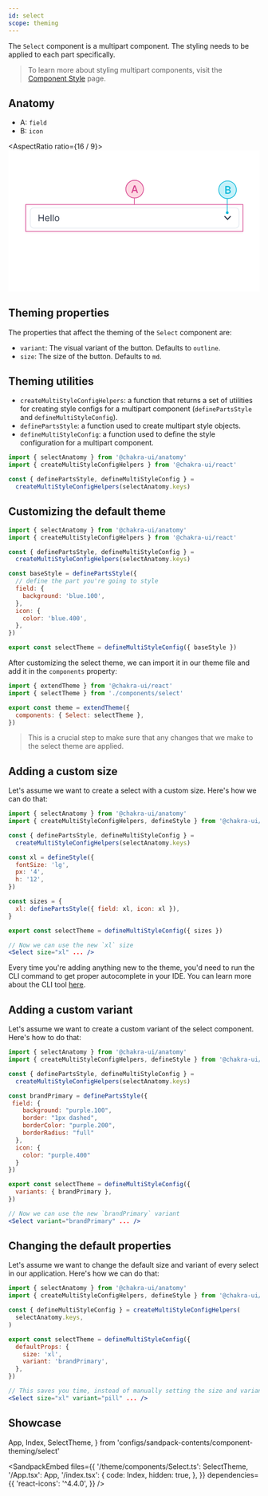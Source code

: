```yaml
---
id: select
scope: theming
---
```


The `Select` component is a multipart component. The styling needs to be applied
to each part specifically.

> To learn more about styling multipart components, visit the
> [Component Style](/docs/styled-system/component-style#styling-multipart-components)
> page.

## Anatomy

- A: `field`
- B: `icon`

<AspectRatio ratio={16 / 9}>
  <svg
    width='100%'
    height='100%'
    viewBox='0 0 384 216'
    fill='none'
    xmlns='http://www.w3.org/2000/svg'>
    <rect width='384' height='216' fill='white' />
    <path
      d='M46.2329 108V97.8182H47.4659V102.352H52.8948V97.8182H54.1278V108H52.8948V103.446H47.4659V108H46.2329Z'
      fill='#2D3748'
    />
    <path
      d='M59.6388 108.159C58.903 108.159 58.2683 107.997 57.7347 107.672C57.2044 107.344 56.7951 106.886 56.5067 106.3C56.2217 105.71 56.0791 105.024 56.0791 104.241C56.0791 103.459 56.2217 102.77 56.5067 102.173C56.7951 101.573 57.1961 101.106 57.7098 100.771C58.2269 100.433 58.8301 100.264 59.5195 100.264C59.9172 100.264 60.31 100.33 60.6978 100.463C61.0855 100.596 61.4385 100.811 61.7567 101.109C62.0749 101.404 62.3284 101.795 62.5174 102.283C62.7063 102.77 62.8007 103.37 62.8007 104.082V104.58H56.9144V103.565H61.6076C61.6076 103.134 61.5214 102.75 61.349 102.412C61.18 102.074 60.938 101.807 60.6232 101.612C60.3116 101.416 59.9437 101.318 59.5195 101.318C59.0522 101.318 58.6478 101.434 58.3064 101.666C57.9684 101.895 57.7082 102.193 57.5259 102.561C57.3436 102.929 57.2524 103.323 57.2524 103.744V104.42C57.2524 104.997 57.3519 105.486 57.5507 105.887C57.7529 106.285 58.033 106.588 58.3909 106.797C58.7489 107.002 59.1648 107.105 59.6388 107.105C59.947 107.105 60.2255 107.062 60.474 106.976C60.7259 106.886 60.943 106.754 61.1253 106.578C61.3076 106.399 61.4485 106.177 61.5479 105.912L62.6814 106.23C62.5621 106.615 62.3616 106.953 62.0799 107.244C61.7981 107.533 61.4501 107.758 61.0358 107.92C60.6215 108.08 60.1559 108.159 59.6388 108.159Z'
      fill='#2D3748'
    />
    <path d='M65.7588 97.8182V108H64.5855V97.8182H65.7588Z' fill='#2D3748' />
    <path d='M69.0811 97.8182V108H67.9078V97.8182H69.0811Z' fill='#2D3748' />
    <path
      d='M74.3323 108.159C73.6429 108.159 73.0381 107.995 72.5177 107.667C72.0007 107.339 71.5963 106.88 71.3046 106.29C71.0163 105.7 70.8721 105.01 70.8721 104.222C70.8721 103.426 71.0163 102.732 71.3046 102.138C71.5963 101.545 72.0007 101.085 72.5177 100.756C73.0381 100.428 73.6429 100.264 74.3323 100.264C75.0217 100.264 75.625 100.428 76.142 100.756C76.6624 101.085 77.0667 101.545 77.3551 102.138C77.6467 102.732 77.7926 103.426 77.7926 104.222C77.7926 105.01 77.6467 105.7 77.3551 106.29C77.0667 106.88 76.6624 107.339 76.142 107.667C75.625 107.995 75.0217 108.159 74.3323 108.159ZM74.3323 107.105C74.856 107.105 75.2869 106.971 75.625 106.702C75.963 106.434 76.2133 106.081 76.3757 105.643C76.5381 105.206 76.6193 104.732 76.6193 104.222C76.6193 103.711 76.5381 103.236 76.3757 102.795C76.2133 102.354 75.963 101.998 75.625 101.726C75.2869 101.454 74.856 101.318 74.3323 101.318C73.8087 101.318 73.3778 101.454 73.0397 101.726C72.7017 101.998 72.4514 102.354 72.289 102.795C72.1266 103.236 72.0454 103.711 72.0454 104.222C72.0454 104.732 72.1266 105.206 72.289 105.643C72.4514 106.081 72.7017 106.434 73.0397 106.702C73.3778 106.971 73.8087 107.105 74.3323 107.105Z'
      fill='#2D3748'
    />
    <path
      d='M335 103.977L339.125 99.8517L340.303 101.03L335 106.333L329.697 101.03L330.875 99.8517L335 103.977Z'
      fill='#2D3748'
    />
    <path
      fill-rule='evenodd'
      clip-rule='evenodd'
      d='M347 88H39C36.2386 88 34 90.2386 34 93V113C34 115.761 36.2386 118 39 118H347C349.761 118 352 115.761 352 113V93C352 90.2386 349.761 88 347 88ZM39 87C35.6863 87 33 89.6863 33 93V113C33 116.314 35.6863 119 39 119H347C350.314 119 353 116.314 353 113V93C353 89.6863 350.314 87 347 87H39Z'
      fill='#E2E8F0'
    />
    <path
      fill-rule='evenodd'
      clip-rule='evenodd'
      d='M334 94L334 73L335 73L335 94L334 94Z'
      fill='#00B5D8'
    />
    <path
      d='M349 60C349 67.732 342.732 74 335 74C327.268 74 321 67.732 321 60C321 52.268 327.268 46 335 46C342.732 46 349 52.268 349 60Z'
      fill='#C4F1F9'
    />
    <path
      fill-rule='evenodd'
      clip-rule='evenodd'
      d='M335 73C342.18 73 348 67.1797 348 60C348 52.8203 342.18 47 335 47C327.82 47 322 52.8203 322 60C322 67.1797 327.82 73 335 73ZM335 74C342.732 74 349 67.732 349 60C349 52.268 342.732 46 335 46C327.268 46 321 52.268 321 60C321 67.732 327.268 74 335 74Z'
      fill='#00B5D8'
    />
    <path
      d='M331.544 66V54.3636H335.805C336.631 54.3636 337.315 54.5 337.856 54.7727C338.398 55.0417 338.803 55.4072 339.072 55.8693C339.341 56.3277 339.476 56.8447 339.476 57.4205C339.476 57.9053 339.387 58.3144 339.209 58.6477C339.031 58.9773 338.792 59.2424 338.493 59.4432C338.197 59.6402 337.872 59.7841 337.516 59.875V59.9886C337.902 60.0076 338.279 60.1326 338.646 60.3636C339.017 60.5909 339.324 60.9148 339.567 61.3352C339.809 61.7557 339.93 62.2671 339.93 62.8693C339.93 63.464 339.79 63.9981 339.51 64.4716C339.233 64.9413 338.805 65.3144 338.226 65.5909C337.646 65.8636 336.906 66 336.004 66H331.544ZM333.3 64.4943H335.834C336.675 64.4943 337.277 64.3315 337.641 64.0057C338.004 63.6799 338.186 63.2727 338.186 62.7841C338.186 62.4167 338.093 62.0796 337.908 61.7727C337.722 61.4659 337.457 61.2216 337.112 61.0398C336.771 60.858 336.366 60.7671 335.896 60.7671H333.3V64.4943ZM333.3 59.3977H335.652C336.046 59.3977 336.4 59.322 336.714 59.1705C337.033 59.019 337.284 58.8068 337.47 58.5341C337.659 58.2576 337.754 57.9318 337.754 57.5568C337.754 57.0758 337.586 56.6724 337.248 56.3466C336.911 56.0208 336.394 55.858 335.697 55.858H333.3V59.3977Z'
      fill='#00B5D8'
    />
    <circle cx='334.5' cy='95' r='2' fill='#00B5D8' />
    <path
      fill-rule='evenodd'
      clip-rule='evenodd'
      d='M192 82L192 72L193 72L193 82L192 82Z'
      fill='#D53F8C'
    />
    <path
      d='M207 59C207 66.732 200.732 73 193 73C185.268 73 179 66.732 179 59C179 51.268 185.268 45 193 45C200.732 45 207 51.268 207 59Z'
      fill='#FED7E2'
    />
    <path
      fill-rule='evenodd'
      clip-rule='evenodd'
      d='M193 72C200.18 72 206 66.1797 206 59C206 51.8203 200.18 46 193 46C185.82 46 180 51.8203 180 59C180 66.1797 185.82 72 193 72ZM193 73C200.732 73 207 66.732 207 59C207 51.268 200.732 45 193 45C185.268 45 179 51.268 179 59C179 66.732 185.268 73 193 73Z'
      fill='#D53F8C'
    />
    <path
      d='M189.66 65H187.796L191.984 53.3636H194.012L198.2 65H196.336L193.046 55.4773H192.955L189.66 65ZM189.973 60.4432H196.018V61.9205H189.973V60.4432Z'
      fill='#D53F8C'
    />
    <path
      fill-rule='evenodd'
      clip-rule='evenodd'
      d='M358 83H27V123H358V83ZM26 82V124H359V82H26Z'
      fill='#D53F8C'
    />
  </svg>
</AspectRatio>

## Theming properties

The properties that affect the theming of the `Select` component are:

- `variant`: The visual variant of the button. Defaults to `outline`.
- `size`: The size of the button. Defaults to `md`.

## Theming utilities

- `createMultiStyleConfigHelpers`: a function that returns a set of utilities
  for creating style configs for a multipart component (`definePartsStyle` and
  `defineMultiStyleConfig`).
- `definePartsStyle`: a function used to create multipart style objects.
- `defineMultiStyleConfig`: a function used to define the style configuration
  for a multipart component.

```jsx live=false
import { selectAnatomy } from '@chakra-ui/anatomy'
import { createMultiStyleConfigHelpers } from '@chakra-ui/react'

const { definePartsStyle, defineMultiStyleConfig } =
  createMultiStyleConfigHelpers(selectAnatomy.keys)
```

## Customizing the default theme

```jsx live=false
import { selectAnatomy } from '@chakra-ui/anatomy'
import { createMultiStyleConfigHelpers } from '@chakra-ui/react'

const { definePartsStyle, defineMultiStyleConfig } =
  createMultiStyleConfigHelpers(selectAnatomy.keys)

const baseStyle = definePartsStyle({
  // define the part you're going to style
  field: {
    background: 'blue.100',
  },
  icon: {
    color: 'blue.400',
  },
})

export const selectTheme = defineMultiStyleConfig({ baseStyle })
```

After customizing the select theme, we can import it in our theme file and add
it in the `components` property:

```jsx live=false
import { extendTheme } from '@chakra-ui/react'
import { selectTheme } from './components/select'

export const theme = extendTheme({
  components: { Select: selectTheme },
})
```

> This is a crucial step to make sure that any changes that we make to the
> select theme are applied.

## Adding a custom size

Let's assume we want to create a select with a custom size. Here's how we can do
that:

```jsx live=false
import { selectAnatomy } from '@chakra-ui/anatomy'
import { createMultiStyleConfigHelpers, defineStyle } from '@chakra-ui/react'

const { definePartsStyle, defineMultiStyleConfig } =
  createMultiStyleConfigHelpers(selectAnatomy.keys)

const xl = defineStyle({
  fontSize: 'lg',
  px: '4',
  h: '12',
})

const sizes = {
  xl: definePartsStyle({ field: xl, icon: xl }),
}

export const selectTheme = defineMultiStyleConfig({ sizes })

// Now we can use the new `xl` size
<Select size="xl" ... />
```

Every time you're adding anything new to the theme, you'd need to run the CLI
command to get proper autocomplete in your IDE. You can learn more about the CLI
tool [here](/docs/styled-system/cli).

## Adding a custom variant

Let's assume we want to create a custom variant of the select component. Here's
how to do that:

```jsx live=false
import { selectAnatomy } from '@chakra-ui/anatomy'
import { createMultiStyleConfigHelpers, defineStyle } from '@chakra-ui/react'

const { definePartsStyle, defineMultiStyleConfig } =
  createMultiStyleConfigHelpers(selectAnatomy.keys)

const brandPrimary = definePartsStyle({
 field: {
    background: "purple.100",
    border: "1px dashed",
    borderColor: "purple.200",
    borderRadius: "full"
  },
  icon: {
    color: "purple.400"
  }
})

export const selectTheme = defineMultiStyleConfig({
  variants: { brandPrimary },
})

// Now we can use the new `brandPrimary` variant
<Select variant="brandPrimary" ... />
```

## Changing the default properties

Let's assume we want to change the default size and variant of every select in
our application. Here's how we can do that:

```jsx live=false
import { selectAnatomy } from '@chakra-ui/anatomy'
import { createMultiStyleConfigHelpers, defineStyle } from '@chakra-ui/react'

const { defineMultiStyleConfig } = createMultiStyleConfigHelpers(
  selectAnatomy.keys,
)

export const selectTheme = defineMultiStyleConfig({
  defaultProps: {
    size: 'xl',
    variant: 'brandPrimary',
  },
})

// This saves you time, instead of manually setting the size and variant every time you use a select:
<Select size="xl" variant="pill" ... />
```

## Showcase

  App,
  Index,
  SelectTheme,
} from 'configs/sandpack-contents/component-theming/select'

<SandpackEmbed
  files={{
    '/theme/components/Select.ts': SelectTheme,
    '/App.tsx': App,
    '/index.tsx': {
      code: Index,
      hidden: true,
    },
  }}
  dependencies={{
    'react-icons': '^4.4.0',
  }}
/>

